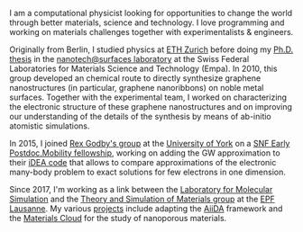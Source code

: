 I am a computational physicist looking for opportunities to change the world through better materials, science and technology.
I love programming and working on materials challenges together with experimentalists & engineers.

Originally from Berlin, I studied physics at [ETH Zurich](https://ethz.ch/en.html) before doing my [Ph.D. thesis](https://drive.google.com/file/d/0B7lz1BqbSo58M1V2TmlIYmJTX28/view?resourcekey=0-2QkFjLYI9Kb7p3Fou3REFA) in the [nanotech@surfaces laboratory](https://www.empa.ch/web/s205/) at the Swiss Federal Laboratories for Materials Science and Technology (Empa).
In 2010, this group developed an chemical route to directly synthesize graphene nanostructures (in particular, graphene nanoribbons) on noble metal surfaces.
Together with the experimental team, I worked on characterizing the electronic structure of these graphene nanostructures and on improving our understanding of the details of the synthesis by means of ab-initio atomistic simulations.

In 2015, I joined [Rex Godby's group](https://www-users.york.ac.uk/~rwg3/) at the [University of York](https://www.york.ac.uk/physics/) on a [SNF Early Postdoc.Mobility fellowship](https://p3.snf.ch/person-599298-Talirz-Leopold), working on adding the GW approximation to their [iDEA code](https://www-users.york.ac.uk/~rwg3/idea.html) that allows to compare approximations of the electronic many-body problem to exact solutions for few electrons in one dimension.

Since 2017, I'm working as a link between the [Laboratory for Molecular Simulation](https://www.epfl.ch/labs/lsmo/) and the [Theory and Simulation of Materials group](http://theossrv1.epfl.ch/) at the [EPF Lausanne](https://www.epfl.ch/en/).
My various [projects](/projects) include adapting the [AiiDA](https://www.aiida.net/) framework and the [Materials Cloud](https://www.materialscloud.org/) for the study of nanoporous materials.
